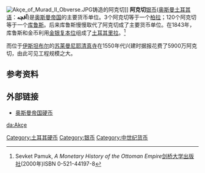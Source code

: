 [[File:Akçe_of_Murad_II_Obverse.JPG|thumb]]铸造的阿克切]]
'''阿克切'''[[银|银]][[币|币]]([[奥斯曼土耳其语|奥斯曼土耳其语]]：'''آقچه''')是[[奥斯曼帝国|奥斯曼帝国]]的主要货币单位。3个阿克切等于一个[[柏拉|柏拉]]；120个阿克切等于一个[[库鲁斯|库鲁斯]]。后来库鲁斯慢慢取代了阿克切成了主要货币单位。在1843年，库鲁斯和金币利用[[金银复本位|金银复本位]]组成了[[土耳其里拉|土耳其里拉]]。<ref>Sevket Pamuk, ''A Monetary History of the Ottoman Empire''[[剑桥大学出版社|剑桥大学出版社]](2000年)ISBN 0-521-44197-8</ref>

而位于[[伊斯坦布尔|伊斯坦布尔]]的[[苏莱曼尼耶清真寺|苏莱曼尼耶清真寺]]在1550年代兴建时据报花费了5900万阿克切，由此可见工程规模之大。

==参考资料==
{{Reflist}}

==外部链接==
* [https://web.archive.org/web/20080704114157/http://www.ottomancoins.com/ 奥斯曼帝国硬币]

[[Category:土耳其硬币|Category:土耳其硬币]]
[[Category:银币|Category:银币]]
[[Category:中世纪货币|Category:中世纪货币]]

[[da:Akçe|da:Akçe]]